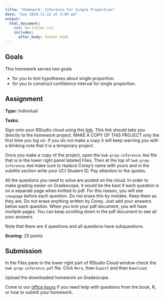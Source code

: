 ```yaml
---
title: "Homework: Inference for Single Proportion"
date: "due 2019-11-22 at 5:00 pm"
output: 
  html_document:
    css: hw-styles.css 
    includes:
      after_body: footer.html
---
```



## Goals 

This homework serves two goals 

- for you to test hypotheses about single proportion.
- for you to construct confidence interval for single proportion.

## Assignment

__Type:__ Individual

__Tasks:__

Sign onto your RStudio cloud using this [link](https://rstudio.cloud/spaces/29360/project/720980). This link should take you directly to the homework project. MAKE A COPY OF THIS PROJECT only the first time you log on. If you do not make a copy it will keep warning you with a blinking note that it is a temporary project.

Once you make a copy of the project, open the `hw6-prop-inference.Rmd` file that is in the lower right panel labeled Files. Then at the top of `hw6-prop-inference.Rmd` make sure to replace Corey's name with yours and in the subtitle section write your UCI Student ID. Pay attention to the quotes.

All the questions you need to solve are posted on the cloud. In order to make grading easier on Gradescope, it would be the best if each question is on a separate page when knitted to pdf. For this reason, you will see `\newpage` before each question. Do not erase this by mistake. Keep them as they are. Do not erase anything written by Corey. Just add your answers below each question. When you knit your pdf document, you will have multiple pages. You can keep scrolling down in the pdf document to see all your answers.

Note that there are 4 questions and all questions have subquestions.

__Scoring:__ 25 points

## Submission

In the Files pane in the lower right part of RStudio Cloud window check the `hw6-prop-inference.pdf` file. Click `More`, then `Export` and then `Download`.


Upload the downloaded homework on Gradescope.

Come to our [office hours](https://mdogucu.ics.uci.edu/teaching/stats67-fa19/office.html) if you need help with questions from the book, R, or how to submit your homework.  

<br>
<br>
<br>
